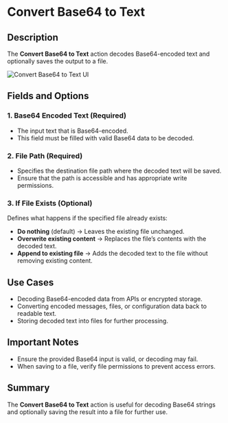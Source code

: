 # Convert Base64 to Text

## Description

The **Convert Base64 to Text** action decodes Base64-encoded text and optionally saves the output to a file.

![Convert Base64 to Text UI](../../assets/file/convert-base64-to-text.png)

## Fields and Options

### 1. Base64 Encoded Text (Required)

- The input text that is Base64-encoded.
- This field must be filled with valid Base64 data to be decoded.

### 2. File Path (Required)

- Specifies the destination file path where the decoded text will be saved.
- Ensure that the path is accessible and has appropriate write permissions.

### 3. If File Exists (Optional)

Defines what happens if the specified file already exists:

- **Do nothing** (default) → Leaves the existing file unchanged.
- **Overwrite existing content** → Replaces the file’s contents with the decoded text.
- **Append to existing file** → Adds the decoded text to the file without removing existing content.

## Use Cases

- Decoding Base64-encoded data from APIs or encrypted storage.
- Converting encoded messages, files, or configuration data back to readable text.
- Storing decoded text into files for further processing.

## Important Notes

- Ensure the provided Base64 input is valid, or decoding may fail.
- When saving to a file, verify file permissions to prevent access errors.

## Summary

The **Convert Base64 to Text** action is useful for decoding Base64 strings and optionally saving the result into a file for further use.

